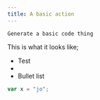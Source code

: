 ```yaml
---
title: A basic action
---
```


```
Generate a basic code thing
```

This is what it looks like;

* Test
*
* Bullet list


```js
var x = "jo";

```
